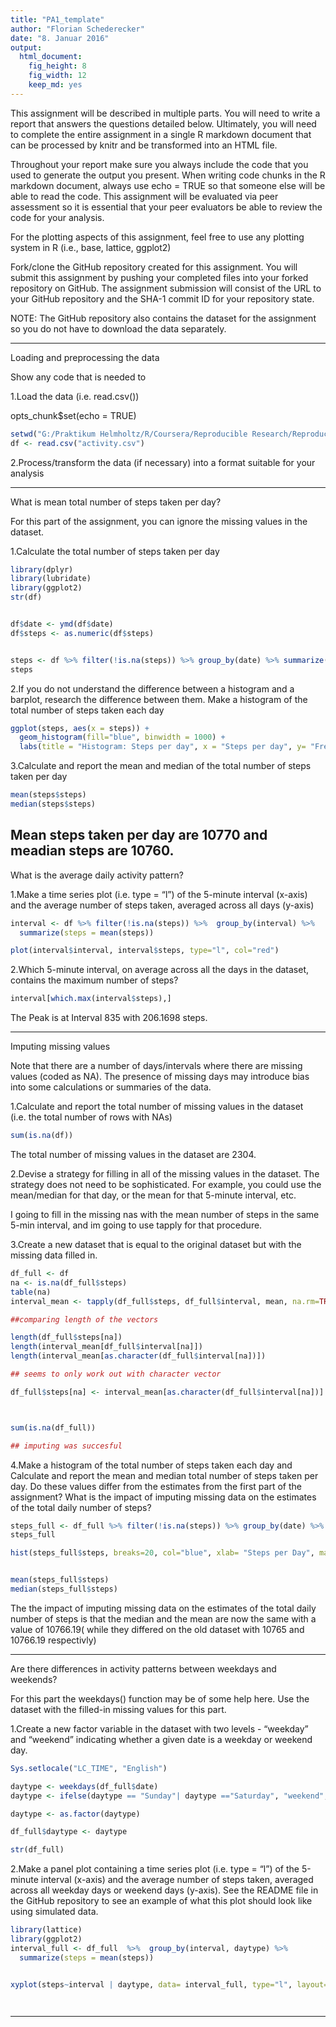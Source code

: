 ```yaml
---
title: "PA1_template"
author: "Florian Schederecker"
date: "8. Januar 2016"
output: 
  html_document: 
    fig_height: 8
    fig_width: 12
    keep_md: yes
---
```


This assignment will be described in multiple parts. You will need to write a report that answers the questions detailed below. Ultimately, you will need to complete the entire assignment in a single R markdown document that can be processed by knitr and be transformed into an HTML file.

Throughout your report make sure you always include the code that you used to generate the output you present. When writing code chunks in the R markdown document, always use echo = TRUE so that someone else will be able to read the code. This assignment will be evaluated via peer assessment so it is essential that your peer evaluators be able to review the code for your analysis.

For the plotting aspects of this assignment, feel free to use any plotting system in R (i.e., base, lattice, ggplot2)

Fork/clone the GitHub repository created for this assignment. You will submit this assignment by pushing your completed files into your forked repository on GitHub. The assignment submission will consist of the URL to your GitHub repository and the SHA-1 commit ID for your repository state.

NOTE: The GitHub repository also contains the dataset for the assignment so you do not have to download the data separately.

---

Loading and preprocessing the data

Show any code that is needed to

1.Load the data (i.e. read.csv())

opts_chunk$set(echo = TRUE)

```r
setwd("G:/Praktikum Helmholtz/R/Coursera/Reproducible Research/Reproducible Research Week 1/Assignment Course Project 1")
df <- read.csv("activity.csv")
```


2.Process/transform the data (if necessary) into a format suitable for your analysis

---

What is mean total number of steps taken per day?

For this part of the assignment, you can ignore the missing values in the dataset.

1.Calculate the total number of steps taken per day


```r
library(dplyr)
library(lubridate)
library(ggplot2)
str(df)


df$date <- ymd(df$date)
df$steps <- as.numeric(df$steps)


steps <- df %>% filter(!is.na(steps)) %>% group_by(date) %>% summarize(steps=sum(steps))
steps


```



2.If you do not understand the difference between a histogram and a barplot, research the difference between them. Make a histogram of the total number of steps taken each day

```r

ggplot(steps, aes(x = steps)) +
  geom_histogram(fill="blue", binwidth = 1000) +
  labs(title = "Histogram: Steps per day", x = "Steps per day", y= "Frequency")


```

3.Calculate and report the mean and median of the total number of steps taken per day

```r

mean(steps$steps)
median(steps$steps)

```


Mean steps taken per day are 10770 and meadian steps are 10760.
---

What is the average daily activity pattern?

1.Make a time series plot (i.e. type = "l") of the 5-minute interval (x-axis) and the average number of steps taken, averaged across all days (y-axis)

```r

interval <- df %>% filter(!is.na(steps)) %>%  group_by(interval) %>%
  summarize(steps = mean(steps))

plot(interval$interval, interval$steps, type="l", col="red")


```

2.Which 5-minute interval, on average across all the days in the dataset, contains the maximum number of steps?

```r
interval[which.max(interval$steps),]
```

The Peak is at Interval 835 with 206.1698 steps.

---

Imputing missing values

Note that there are a number of days/intervals where there are missing values (coded as NA). The presence of missing days may introduce bias into some calculations or summaries of the data.

1.Calculate and report the total number of missing values in the dataset (i.e. the total number of rows with NAs)
```r

sum(is.na(df))

```

The total number of missing values in the dataset are 2304.


2.Devise a strategy for filling in all of the missing values in the dataset. The strategy does not need to be sophisticated. For example, you could use the mean/median for that day, or the mean for that 5-minute interval, etc.


I going to fill in the missing nas with the mean number of steps in the same 5-min interval, and im going to use tapply for that procedure.


3.Create a new dataset that is equal to the original dataset but with the missing data filled in.

```r
df_full <- df
na <- is.na(df_full$steps)
table(na)
interval_mean <- tapply(df_full$steps, df_full$interval, mean, na.rm=TRUE, simplify=TRUE)

##comparing length of the vectors

length(df_full$steps[na]) 
length(interval_mean[df_full$interval[na]])
length(interval_mean[as.character(df_full$interval[na])])

## seems to only work out with character vector

df_full$steps[na] <- interval_mean[as.character(df_full$interval[na])]



sum(is.na(df_full))

## imputing was succesful


````



4.Make a histogram of the total number of steps taken each day and Calculate and report the mean and median total number of steps taken per day. Do these values differ from the estimates from the first part of the assignment? What is the impact of imputing missing data on the estimates of the total daily number of steps?

```r
steps_full <- df_full %>% filter(!is.na(steps)) %>% group_by(date) %>% summarize(steps=sum(steps))
steps_full

hist(steps_full$steps, breaks=20, col="blue", xlab= "Steps per Day", main = "Histogram: Steps per Day with Imputation")


mean(steps_full$steps)
median(steps_full$steps)
````


The the impact of imputing missing data on the estimates of the total daily number of steps is that the median and the mean are now the same with a value of 10766.19( while they differed on the old dataset with 10765 and 10766.19 respectivly) 


---

Are there differences in activity patterns between weekdays and weekends?

For this part the weekdays() function may be of some help here. Use the dataset with the filled-in missing values for this part.

1.Create a new factor variable in the dataset with two levels - "weekday" and "weekend" indicating whether a given date is a weekday or weekend day.


```r
Sys.setlocale("LC_TIME", "English")

daytype <- weekdays(df_full$date)
daytype <- ifelse(daytype == "Sunday"| daytype =="Saturday", "weekend", "weekday")

daytype <- as.factor(daytype)

df_full$daytype <- daytype

str(df_full)

```


2.Make a panel plot containing a time series plot (i.e. type = "l") of the 5-minute interval (x-axis) and the average number of steps taken, averaged across all weekday days or weekend days (y-axis). See the README file in the GitHub repository to see an example of what this plot should look like using simulated data.

``` r
library(lattice)
library(ggplot2)
interval_full <- df_full  %>%  group_by(interval, daytype) %>%
  summarize(steps = mean(steps))


xyplot(steps~interval | daytype, data= interval_full, type="l", layout=c(1,2), xlab= "Interval", ylab="Number of steps")




```


---